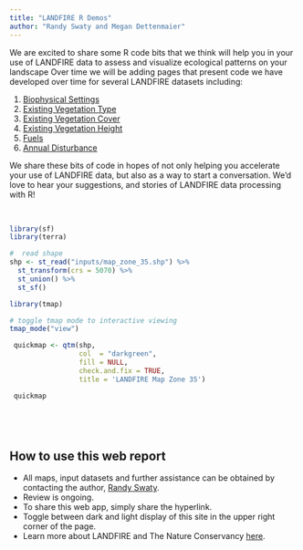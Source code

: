 ```yaml
---
title: "LANDFIRE R Demos"
author: "Randy Swaty and Megan Dettenmaier"
---
```


We are excited to share some R code bits that we think will help you in your use of LANDFIRE data to assess and visualize ecological patterns on your landscape  Over time we will be adding pages that present code we have developed over time for several LANDFIRE datasets including:

1. [Biophysical Settings](https://landfire.gov/vegetation/bps)
2. [Existing Vegetation Type](https://landfire.gov/vegetation/evt)
3. [Existing Vegetation Cover](https://landfire.gov/vegetation/evc)
4. [Existing Vegetation Height](https://landfire.gov/vegetation/evh)
5. [Fuels](https://landfire.gov/fuel)
6. [Annual Disturbance](https://landfire.gov/disturbance/annualdisturbance)

We share these bits of code in hopes of not only helping you accelerate your use of LANDFIRE data, but also as a way to start a conversation.  We'd love to hear your suggestions, and stories of LANDFIRE data processing with R!






<br>

```r


library(sf)
library(terra)


```


```r
#  read shape
shp <- st_read("inputs/map_zone_35.shp") %>% 
  st_transform(crs = 5070) %>%
  st_union() %>%
  st_sf()


```

```r
library(tmap)

# toggle tmap mode to interactive viewing
tmap_mode("view")

 quickmap <- qtm(shp, 
                 col  = "darkgreen", 
                 fill = NULL, 
                 check.and.fix = TRUE, 
                 title = 'LANDFIRE Map Zone 35')

 quickmap






```

## How to use this web report

* All maps, input datasets and further assistance can be obtained by contacting the author, [Randy Swaty](mailto:rswaty@tnc.org){target="blank"}.
* Review is ongoing.
* To share this web app, simply share the hyperlink.
* Toggle between dark and light display of this site in the upper right corner of the page.
* Learn more about LANDFIRE and The Nature Conservancy [here](about.qmd){target="blank}. 
